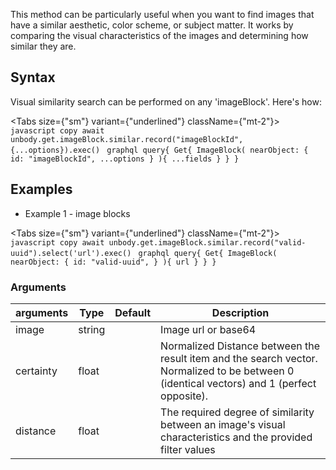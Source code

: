 
This method can be particularly useful when you want to find images that have a similar aesthetic, color scheme, or subject matter. It works by comparing the visual characteristics of the images and determining how similar they are.

## Syntax

Visual similarity search can be performed on any 'imageBlock'. Here's how:

<Tabs size={"sm"} variant={"underlined"} className={"mt-2"}>
    <Tab title="Unbody SDK">
        ```javascript copy
        await unbody.get.imageBlock.similar.record("imageBlockId", {...options}).exec()
        ```
    </Tab>
    <Tab title="GraphQL">
        ```graphql
        query{
          Get{
            ImageBlock(
                nearObject: {
                    id: "imageBlockId",
                    ...options
                }
            ){
                ...fields
            }
          }
        }
        ```
    </Tab>
</Tabs>

## Examples

- Example 1 - image blocks

<Tabs size={"sm"} variant={"underlined"} className={"mt-2"}>
    <Tab title="Unbody SDK">
        ```javascript copy
        await unbody.get.imageBlock.similar.record("valid-uuid").select('url').exec()
        ```
    </Tab>
    <Tab title="GraphQL">
        ```graphql
        query{
          Get{
            ImageBlock(
                nearObject: {
                    id: "valid-uuid",
                }
            ){
                url
            }
          }
        }
        ```
    </Tab>
</Tabs>


### Arguments

| arguments | Type | Default | Description |
| --- | --- | --- | --- |
| image | string |  | Image url or base64 |
| certainty | float |  | Normalized Distance between the result item and the search vector. Normalized to be between 0 (identical vectors) and 1 (perfect opposite). |
| distance | float |  | The required degree of similarity between an image's visual characteristics and the provided filter values |
